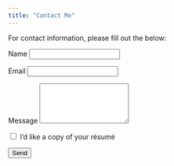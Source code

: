 ```yaml
---
title: "Contact Me" 
---
```


For contact information, please fill out the below:

<form action="https://formsubmit.co/adebenedictis2020@gmail.com" method="POST">
  <label for="name">Name</label>
  <input type="text" name="name" required>

  <label for="email">Email</label>
  <input type="email" name="email" required>

  <label for="message">Message</label>
  <textarea name="message" rows="5" required></textarea>

  <label>
    <input type="checkbox" name="resume_request">
    I'd like a copy of your résumé
  </label>

  <!-- Optional spam protection -->
  <input type="hidden" name="_captcha" value="false">

  <button type="submit">Send</button>
</form>